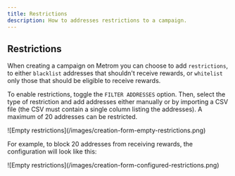 ```yaml
---
title: Restrictions
description: How to addresses restrictions to a campaign.
---
```


## Restrictions

When creating a campaign on Metrom you can choose to add `restrictions`, to
either `blacklist` addresses that shouldn't receive rewards, or `whitelist` only
those that should be eligible to receive rewards.

To enable restrictions, toggle the `FILTER ADDRESSES` option. Then, select the
type of restriction and add addresses either manually or by importing a CSV file
(the CSV must contain a single column listing the addresses). A maximum of 20
addresses can be restricted.

<div className="mediaWrapper">
  ![Empty restrictions](/images/creation-form-empty-restrictions.png)
</div>

For example, to block 20 addresses from receiving rewards, the configuration
will look like this:

<div className="mediaWrapper">
  ![Empty restrictions](/images/creation-form-configured-restrictions.png)
</div>
